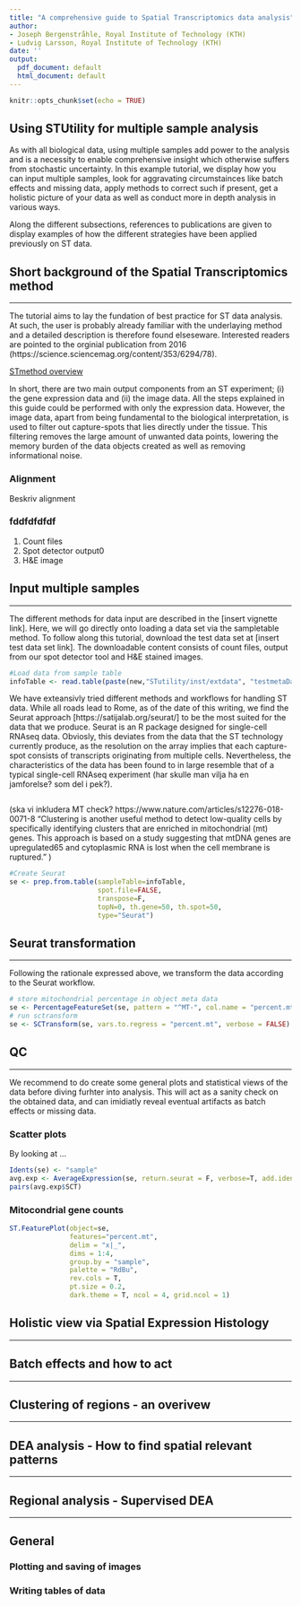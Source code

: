 ---
title: "A comprehensive guide to Spatial Transcriptomics data analysis"
author:
- Joseph Bergenstråhle, Royal Institute of Technology (KTH)
- Ludvig Larsson, Royal Institute of Technology (KTH)
date: ''
output:
  pdf_document: default
  html_document: default
---

```{r setup, include=FALSE}
knitr::opts_chunk$set(echo = TRUE)
```

## Using STUtility for multiple sample analysis

As with all biological data, using multiple samples add power to the analysis and is a necessity to enable comprehensive insight which otherwise suffers from stochastic uncertainty. In this example tutorial, we display how you can input multiple samples, look for aggravating circumstainces like batch effects and missing data, apply methods to correct such if present, get a holistic picture of your data as well as conduct more in depth analysis in various ways. 

Along the different subsections, references to publications are given to display examples of how the different strategies have been applied previously on ST data.

## Short background of the Spatial Transcriptomics method 

---

The tutorial aims to lay the fundation of best practice for ST data analysis. At such, the user is probably already familiar with the underlaying method and a detailed description is therefore found elseseware. Interested readers are pointed to the orginial publication from 2016 (https://science.sciencemag.org/content/353/6294/78). 

[STmethod overview](F:\JoeDocs\PhD\STUtility\STutility\inst\extdata/st_method_1.png)

In short, there are two main output components from an ST experiment; (i) the gene expression data and (ii) the image data. 
All the steps explained in this guide could be performed with only the expression data. However, the image data, apart from being fundamental to the biological interpretation, is used to filter out capture-spots that lies directly under the tissue. This filtering removes the large amount of unwanted data points, lowering the memory burden of the data objects created as well as removing informational noise.    

### Alignment

Beskriv alignment

### fddfdfdfdf

1. Count files
2. Spot detector output0
3. H&E image


## Input multiple samples

---

The different methods for data input are described in the [insert vignette link]. Here, we will go directly onto loading a data set via the sampletable method. To follow along this tutorial, download the test data set at [insert test data set link]. The downloadable content consists of count files, output from our spot detector tool and H&E stained images. 

```{r}

#Load data from sample table
infoTable <- read.table(paste(new,"STutility/inst/extdata", "testmetaData.csv", sep="/"), sep=";", header=T)

```

We have exteansivly tried different methods and workflows for handling ST data. While all roads lead to Rome, as of the date of this writing, we find the Seurat approach [https://satijalab.org/seurat/] to be the most suited for the data that we produce. Seurat is an R package designed for single-cell RNAseq data. Obviosly, this deviates from the data that the ST technology currently produce, as the resolution on the array implies that each capture-spot consists of transcripts originating from multiple cells. Nevertheless, the characteristics of the data has been found to in large resemble that of a typical single-cell RNAseq experiment (har skulle man vilja ha en jamforelse? som del i pek?).   


```{r}


```

(ska vi inkludera MT check? https://www.nature.com/articles/s12276-018-0071-8 "Clustering is another useful method to detect low-quality cells by specifically identifying clusters that are enriched in mitochondrial (mt) genes. This approach is based on a study suggesting that mtDNA genes are upregulated65 and cytoplasmic RNA is lost when the cell membrane is ruptured." )

```{r}

#Create Seurat
se <- prep.from.table(sampleTable=infoTable,
                      spot.file=FALSE,
                      transpose=F,
                      topN=0, th.gene=50, th.spot=50,
                      type="Seurat")


```


## Seurat transformation

---

Following the rationale expressed above, we transform the data according to the Seurat workflow. 

```{r}
# store mitochondrial percentage in object meta data
se <- PercentageFeatureSet(se, pattern = "^MT-", col.name = "percent.mt")
# run sctransform
se <- SCTransform(se, vars.to.regress = "percent.mt", verbose = FALSE)

```


## QC

---

We recommend to do create some general plots and statistical views of the data before diving furhter into analysis. This will act as a sanity check on the obtained data, and can imidiatly reveal eventual artifacts as batch effects or missing data.

### Scatter plots

By looking at ...


```{r}

Idents(se) <- "sample"
avg.exp <- AverageExpression(se, return.seurat = F, verbose=T, add.ident = "sample")
pairs(avg.exp$SCT)

```

### Mitocondrial gene counts

```{r}

ST.FeaturePlot(object=se,
               features="percent.mt",
               delim = "x|_",
               dims = 1:4, 
               group.by = "sample",
               palette = "RdBu",
               rev.cols = T,
               pt.size = 0.2,
               dark.theme = T, ncol = 4, grid.ncol = 1)

```



## Holistic view via Spatial Expression Histology

---



## Batch effects and how to act

---

## Clustering of regions - an overivew

---


## DEA analysis - How to find spatial relevant patterns

---


## Regional analysis - Supervised DEA

---


## General  

### Plotting and saving of images 

### Writing tables of data



